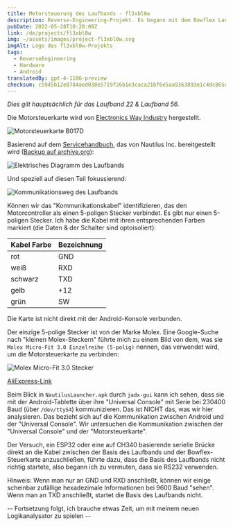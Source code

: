```yaml
---
title: Motorsteuerung des Laufbands - fl3xbl0w
description: Reverse-Engineering-Projekt. Es begann mit dem Bowflex Laufband 22, wurde aber auf jede von Nautilus Inc. verkaufte Android-Maschine (Nautilus, Bowflex, Schwinn) verallgemeinert.
pubDate: 2022-05-28T10:28:00Z
link: /de/projects/fl3xbl0w
img: ~/assets/images/project-fl3xbl0w.svg
imgAlt: Logo des fl3xbl0w-Projekts
tags:
  - ReverseEngineering
  - Hardware
  - Android
translatedBy: gpt-4-1106-preview
checksum: c5945b12e8784aed030e5719f26b1e3caca21bf6e5aa9363893e1c4dc865da9a
---
```



_Dies gilt hauptsächlich für das Laufband 22 & Laufband 56._

Die Motorsteuerkarte wird von [Electronics Way Industry](https://web.archive.org/web/20231228174313/https://www.ewayindustry.com/ew-dc-b017.html) hergestellt.

<Image src={B017D} alt="Motorsteuerkarte B017D" format="webp" />

Basierend auf dem [Servicehandbuch](https://download.nautilus.com/supportdocs/AM_OM/Bowflex/BFX.T10.T22.T25.T56.SM.EN.pdf), das von Nautilus Inc. bereitgestellt wird ([Backup auf archive.org](https://web.archive.org/web/20220409140737/https://download.nautilus.com/supportdocs/AM_OM/Bowflex/BFX.T10.T22.T25.T56.SM.EN.pdf)):

<Image src={TreadmillElectrical} alt="Elektrisches Diagramm des Laufbands" format="webp" />

Und speziell auf diesen Teil fokussierend:

<Image src={TreadmillComm} alt="Kommunikationsweg des Laufbands" format="webp" />

Können wir das "Kommunikationskabel" identifizieren, das den Motorcontroller als einen 5-poligen Stecker verbindet. Es gibt nur einen 5-poligen Stecker.
Ich habe die Kabel mit ihren entsprechenden Farben markiert (die Daten & der Schalter sind optoisoliert):

| Kabel Farbe | Bezeichnung |
| ----------- | ----------- |
| rot         | GND         |
| weiß        | RXD         |
| schwarz     | TXD         |
| gelb        | +12         |
| grün        | SW          |

Die Karte ist nicht direkt mit der Android-Konsole verbunden.

Der einzige 5-polige Stecker ist von der Marke Molex. Eine Google-Suche nach "kleinen Molex-Steckern" führte mich zu einem Bild von dem, was sie `Molex Micro-Fit 3.0 Einzelreihe (5-polig)` nennen, das verwendet wird, um die Motorsteuerkarte zu verbinden:

<Image src={Molex} alt="Molex Micro-Fit 3.0 Stecker" format="webp" />

[AliExpress-Link](https://aliexpress.com/item/32902205579.html)

Beim Blick in `NautilusLauncher.apk` durch `jadx-gui` kann ich sehen, dass sie mit der Android-Tablette über ihre "Universal Console" mit Serie bei 230400 Baud (über `/dev/ttyS4`) kommunizieren. Das ist NICHT das, was wir hier analysieren. Das bezieht sich auf die Kommunikation zwischen Android und der "Universal Console". Wir untersuchen die Kommunikation zwischen der "Universal Console" und der "Motorsteuerkarte".

Der Versuch, ein ESP32 oder eine auf CH340 basierende serielle Brücke direkt an die Kabel zwischen der Basis des Laufbands und der Bowflex-Steuerkarte anzuschließen, führte dazu, dass die Basis des Laufbands nicht richtig startete, also begann ich zu vermuten, dass sie RS232 verwenden.

Hinweis: Wenn man nur an GND und RXD anschließt, können wir einige scheinbar zufällige hexadezimale Informationen bei 9600 Baud "sehen". Wenn man an TXD anschließt, startet die Basis des Laufbands nicht.

-- Fortsetzung folgt, ich brauche etwas Zeit, um mit meinem neuen Logikanalysator zu spielen --
